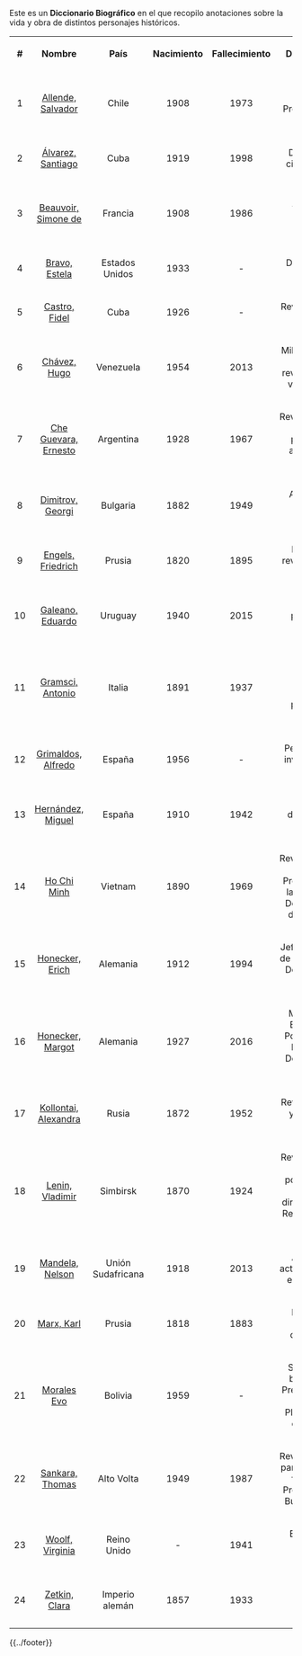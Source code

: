 {{header|1=Portada}}

Este es un '''Diccionario Biográfico''' en el que recopilo anotaciones sobre la vida y obra de distintos personajes históricos.

<!--

* https://en.wikipedia.org/wiki/User:Emijrp/POTD

-->

<!-- tabla completa -->
<script>sorttable.sort_alpha = function(a,b) { return a[0].localeCompare(b[0], 'es'); }</script>

<table class="wikitable sortable" style="text-align: center;">

    <tr>
        <th class="sorttable_numeric">#</th>
        <th class="sorttable_alpha">Nombre</th>
        <th class="sorttable_alpha">País</th>
        <th class="sorttable_alpha">Nacimiento</th>
        <th class="sorttable_alpha">Fallecimiento</th>
        <th class="sorttable_alpha">Descripción</th>
    </tr>
    <tr>
        <td>1</td>
        <td sorttable_customkey="Allende, Salvador"><a href="allende-salvador.html">Allende, Salvador</a></td>
        <td>Chile</td>
        <td>1908</td>
        <td>1973</td>
        <td>Médico, político y Presidente de Chile</td>
    </tr>

    <tr>
        <td>2</td>
        <td sorttable_customkey="Álvarez, Santiago"><a href="alvarez-santiago.html">Álvarez, Santiago</a></td>
        <td>Cuba</td>
        <td>1919</td>
        <td>1998</td>
        <td>Director de cine cubano</td>
    </tr>

    <tr>
        <td>3</td>
        <td sorttable_customkey="Beauvoir, Simone de"><a href="beauvoir-simone.html">Beauvoir, Simone de</a></td>
        <td>Francia</td>
        <td>1908</td>
        <td>1986</td>
        <td>Escritora francesa, filósofa y feminista</td>
    </tr>

    <tr>
        <td>4</td>
        <td sorttable_customkey="Bravo, Estela"><a href="bravo-estela.html">Bravo, Estela</a></td>
        <td>Estados Unidos</td>
        <td>1933</td>
        <td>-</td>
        <td>Directora de cine</td>
    </tr>

    <tr>
        <td>5</td>
        <td sorttable_customkey="Castro, Fidel"><a href="castro-fidel.html">Castro, Fidel</a></td>
        <td>Cuba</td>
        <td>1926</td>
        <td>-</td>
        <td>Revolucionario cubano</td>
    </tr>

    <tr>
        <td>6</td>
        <td sorttable_customkey="Chávez, Hugo"><a href="chavez-hugo.html">Chávez, Hugo</a></td>
        <td>Venezuela</td>
        <td>1954</td>
        <td>2013</td>
        <td>Militar, político y revolucionario venezolano</td>
    </tr>

    <tr>
        <td>7</td>
        <td sorttable_customkey="Che Guevara, Ernesto"><a href="che-guevara.html">Che Guevara, Ernesto</a></td>
        <td>Argentina</td>
        <td>1928</td>
        <td>1967</td>
        <td>Revolucionario, médico y periodista argentino-cubano</td>
    </tr>

    <tr>
        <td>8</td>
        <td sorttable_customkey="Dimitrov, Georgi"><a href="dimitrov-georgi.html">Dimitrov, Georgi</a></td>
        <td>Bulgaria</td>
        <td>1882</td>
        <td>1949</td>
        <td>Abogado y político búlgaro</td>
    </tr>

    <tr>
        <td>9</td>
        <td sorttable_customkey="Engels, Friedrich"><a href="engels-friedrich.html">Engels, Friedrich</a></td>
        <td>Prusia</td>
        <td>1820</td>
        <td>1895</td>
        <td>Filósofo y revolucionario alemán</td>
    </tr>

    <tr>
        <td>10</td>
        <td sorttable_customkey="Galeano, Eduardo"><a href="galeano-eduardo.html">Galeano, Eduardo</a></td>
        <td>Uruguay</td>
        <td>1940</td>
        <td>2015</td>
        <td>Escritor y periodista uruguayo</td>
    </tr>

    <tr>
        <td>11</td>
        <td sorttable_customkey="Gramsci, Antonio"><a href="gramsci-antonio.html">Gramsci, Antonio</a></td>
        <td>Italia</td>
        <td>1891</td>
        <td>1937</td>
        <td>Filósofo, teórico marxista, político y periodista italiano</td>
    </tr>

    <tr>
        <td>12</td>
        <td sorttable_customkey="Grimaldos, Alfredo"><a href="grimaldos-alfredo.html">Grimaldos, Alfredo</a></td>
        <td>España</td>
        <td>1956</td>
        <td>-</td>
        <td>Periodista de investigación español</td>
    </tr>

    <tr>
        <td>13</td>
        <td sorttable_customkey="Hernández, Miguel"><a href="hernandez-miguel.html">Hernández, Miguel</a></td>
        <td>España</td>
        <td>1910</td>
        <td>1942</td>
        <td>Poeta y dramaturgo español</td>
    </tr>

    <tr>
        <td>14</td>
        <td sorttable_customkey="Ho Chi Minh"><a href="ho-chi-minh.html">Ho Chi Minh</a></td>
        <td>Vietnam</td>
        <td>1890</td>
        <td>1969</td>
        <td>Revolucionario, poeta, Presidente de la República Democrática de Vietnam</td>
    </tr>

    <tr>
        <td>15</td>
        <td sorttable_customkey="Honecker, Erich"><a href="honecker-erich.html">Honecker, Erich</a></td>
        <td>Alemania</td>
        <td>1912</td>
        <td>1994</td>
        <td>Jefe de Estado de la República Democrática Alemana</td>
    </tr>

    <tr>
        <td>16</td>
        <td sorttable_customkey="Honecker, Margot"><a href="honecker-margot.html">Honecker, Margot</a></td>
        <td>Alemania</td>
        <td>1927</td>
        <td>2016</td>
        <td>Ministra de Educación Popular de la República Democrática Alemana</td>
    </tr>

    <tr>
        <td>17</td>
        <td sorttable_customkey="Kollontai, Alexandra"><a href="kollontai-alexandra.html">Kollontai, Alexandra</a></td>
        <td>Rusia</td>
        <td>1872</td>
        <td>1952</td>
        <td>Revolucionaria y feminista rusa</td>
    </tr>

    <tr>
        <td>18</td>
        <td sorttable_customkey="Lenin, Vladimir"><a href="lenin-vladimir.html">Lenin, Vladimir</a></td>
        <td>Simbirsk</td>
        <td>1870</td>
        <td>1924</td>
        <td>Revolucionario y téorico político ruso, principal dirigente de la Revolución de Octubre</td>
    </tr>

    <tr>
        <td>19</td>
        <td sorttable_customkey="Mandela, Nelson"><a href="mandela-nelson.html">Mandela, Nelson</a></td>
        <td>Unión Sudafricana</td>
        <td>1918</td>
        <td>2013</td>
        <td>Abogado, activista contra el apartheid</td>
    </tr>

    <tr>
        <td>20</td>
        <td sorttable_customkey="Marx, Karl"><a href="marx-karl.html">Marx, Karl</a></td>
        <td>Prusia</td>
        <td>1818</td>
        <td>1883</td>
        <td>Filósofo y militante comunista</td>
    </tr>

    <tr>
        <td>21</td>
        <td sorttable_customkey="Morales Evo"><a href="morales-evo.html">Morales Evo</a></td>
        <td>Bolivia</td>
        <td>1959</td>
        <td>-</td>
        <td>Sindicalista boliviano y Presidente del Estado Plurinacional de Bolivia</td>
    </tr>

    <tr>
        <td>22</td>
        <td sorttable_customkey="Sankara, Thomas"><a href="sankara-thomas.html">Sankara, Thomas</a></td>
        <td>Alto Volta</td>
        <td>1949</td>
        <td>1987</td>
        <td>Revolucionario, panafricanista, feminista, Presidente de Burkina Faso</td>
    </tr>

    <tr>
        <td>23</td>
        <td sorttable_customkey="Woolf, Virginia"><a href="woolf-virginia.html">Woolf, Virginia</a></td>
        <td>Reino Unido</td>
        <td>-</td>
        <td>1941</td>
        <td>Escritora y feminista británica</td>
    </tr>

    <tr>
        <td>24</td>
        <td sorttable_customkey="Zetkin, Clara"><a href="zetkin-clara.html">Zetkin, Clara</a></td>
        <td>Imperio alemán</td>
        <td>1857</td>
        <td>1933</td>
        <td>Política y feminista alemana</td>
    </tr>
</table>
<!-- /tabla completa -->

<!--
http://www.filmaffinity.com/es/film680186.html

* Patrice Lumumba
* Todos los secretarios del CC de los países del Este

<noinclude>{{header|1=Nombre}}</noinclude>

<includeonly>=== Apellidos, Nombre ===</includeonly>

{{header-bio
|wiki=
|nombre y apellidos=
|apellidos y nombre=
|imagen=
|imagen tamaño=
|imagen enlace=
|fecha de nacimiento=
|lugar de nacimiento=
|fecha de fallecimiento=
|lugar de fallecimiento=ibídem
|descripcion=
}}

{{clear}}

<noinclude>{{../footer}}</noinclude>

-->

{{../footer}}
